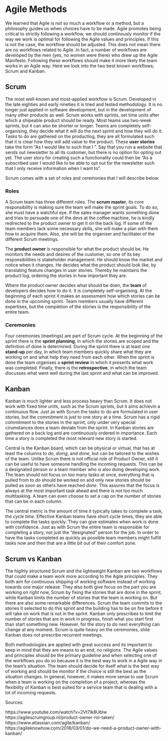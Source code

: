 # Agile Methods

We learned that Agile is not so much a workflow or a method, but a philosophy guides us when choices have to be made. 
Agile promotes being critical to strictly following a workflow, we should continously monitor if the way we work is optimal for following the Agile values and principles. 
If this is not the case, the workflow should be adjusted. 
This does not mean there are no workflows related to Agile. 
In fact, a number of workflows are developed by the men (yes, no women were there) who drew up the Agile Manifesto. 
Following these workflows should make it more likely the team works in an Agile way.
Here we look into the two best known workflows; Scrum and Kanban.

## Scrum

The most well-known and most-applied workflow is Scrum. 
Developed in the late eighties and early nineties it is tried and tested methodology. 
It is no longer just applied in software development, but in the development of many other products as well. 
Scrum works with sprints, set time units after which a shipeable product should be ready. 
Most teams use two-week sprints, but it can also be shorter or longer. 
Teams are completely self-organising, they decide what it will do the next sprint and how they will do it. 
Tasks to do are gathered on the productlog, they are all formulated such that it is clear how they will add value to the product. 
These **user stories** take the form "As <role user> I would like to <action/functionality> such that I <benefit>". 
Say that you run a website that sends out newsletter to all its customer, but there is no option for opting out yet. 
The user story for creating such a functionality could then be "As a subscribed user I would like to be able to opt out for the newsletter such that I only receive information when I want to". 

Scrum comes with a set of roles and ceremonies that I will describe below.

### Roles

A Scrum team has three different roles. 
The **scrum master**, its core responsibility is making sure the team will make the sprint goals. 
To do so, she must have a watchful eye. 
If the sales manager wants something done and tries to persuade one of the devs at the coffee machine, he is kindly redirected to the product owner to get it on the back log. 
If some of the team members lack some necessary skills, she will make a plan with them how to acquire them. 
Also, she will be the organiser and facilitater of the different Scrum meetings.

The **product owner** is responsible for what the product should be. 
He monitors the needs and desires of the customer, so one of its key responsibilities is stakeholder management. 
He should know the market and notice when it changes. 
He decides what the product should look like, by translating feature changes in user stories. 
Thereby he maintains the product log, ordering the stories in how important they are.

Where the product owner decides what should be doen, the **team** of developers decides how to do it. 
It is completely self-organising. 
At the beginning of each sprint it makes an assessment how which stories can be done in the upcoming sprint. 
Team members usually have different expertises, but the completion of the stories is the responsibility of the entire team. 

### Ceremonies

Four ceremonies (meetings) are part of Scrum cycle. 
At the beginning of the sprint there is the **sprint planning**, in which the stories are scoped and the definition of done is determined. 
During the sprint there is at least one **stand-up** per day, in which team members quickly share what they are working on and what help they need from each other. 
When the sprint is done the team organises a **sprint review** in which it presents what work was completed. 
Finally, there is the **retrospective**, in which the team discusses what went well during the last sprint and what can be improved. 


## Kanban

Kanban is much lighter and less process heavy than Scrum. 
It does not work with fixed time units, such as the Scrum sprints, but it aims achievin a continuous flow. 
Just as with Scrum the tasks to do are formulated in user stories, but the commitment is just to one story at a time. 
Scrum has a rigid commitment to the stories in the sprint, only under very special cirumstances does a team deviate from the sprint. 
In Kanban stories are gathered on a back log and are continuously ordered in importance. 
Each time a story is completed the most relevant new story is started. 

Central is the Kanban board, which can be physical or virtual, that has at least the columns *to do*, *doing*, and *done*, but can be tailored to the wishes of the team. 
Unlike Scrum there is not official role of Product Owner, still it can be useful to have someone handling the incoming requests. 
This can be a designated person or a team member who is also doing developing work. 
The team should not focus on too many tasks at once, everything that is pulled from *to do* should be worked on and only new stories should be pulled as soon as others have reached *done*. 
This assures that the focus is always at the most important task ahead and there is not too much multitasking. 
A team can even choose to set a cap on the number of stories that can be in each column.

The central metric is the amount of time it typically takes to complete a task, the *cycle time*. 
Effective Kanban teams have short cycle times, they are able to complete the tasks quickly. 
They can give estimates when work is done with confidence. 
Just as with Scrum the entire team is responsible for completing a story, not just the "designated" person for the job. 
In order to have the tasks completed as quickly as possible team members might fulfill tasks now and then that are a little bit out of their comfort zone.

## Scrum vs Kanban

The higlhly structured Scrum and the lightweight Kanban are two workflows that could make a team work more according to the Agile principles. 
They both aim for continuous shipping of working software instead of working towards one major release. 
They also both give focus on the part you are working on right now, Scrum by fixing the stories that are done in the sprint, while Kanban limits the number of stories that the team is working on. 
But there are also some remarkable differences. Scrum the team commits to the stories it selected to do this sprint and the building has to be on fire before it will take on work that is not in the sprint. 
Kanban only prescribes to limit the number of stories that are in work in progress, finish what you start first than start something new. 
However, for the story to do next everything can change at any moment. 
Scrum is quite heavy on the ceremonies, shile Kanban does not prescribe recurrent meetings.

Both methodologies are applied with great success and its important to keep in mind that they are means to an end, no religions. 
The Agile values and principles should be the primary guideline and when selecting one of the workflows you do so because it is the best way to work in a Agile way in the team's situation. 
The team should decide for itself what is the best way of working and should be monitor if the choice is still the best as the situation changes. 
In general, however, it makes more sense to use Scrum when a team is working on the completion of a project, whereas the flexibility of Kanban is best suited for a service team that is dealing with a lot of incoming requests.


Sources: 

https://www.youtube.com/watch?v=2Vt7Ik8Ublw
https://agilescrumgroup.nl/product-owner-rol-taken/
https://www.atlassian.com/agile/kanban/
https://agileknowhow.com/2018/03/01/do-we-need-a-product-owner-with-kanban/
